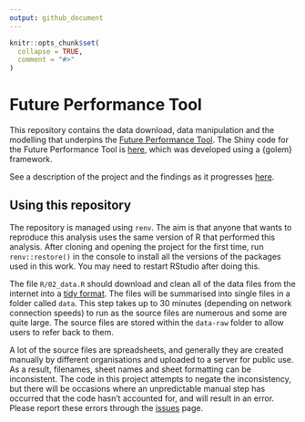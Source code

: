 ```yaml
---
output: github_document
---
```


```r
knitr::opts_chunk$set(
  collapse = TRUE,
  comment = "#>"
)
```

# Future Performance Tool

This repository contains the data download, data manipulation and the modelling that underpins the [Future Performance Tool](https://sw-dsn.shinyapps.io/future-performance-tool/). The Shiny code for the Future Performance Tool is [here](https://github.com/nhs-bnssg-analytics/fpt_tool), which was developed using a {golem} framework.

See a description of the project and the findings as it progresses [here](https://nhs-bnssg-analytics.github.io/fpt_analysis/outputs/01_index.html).

## Using this repository

The repository is managed using `renv`. The aim is that anyone that wants to reproduce this analysis uses the same version of R that performed this analysis. After cloning and opening the project for the first time, run `renv::restore()` in the console to install all the versions of the packages used in this work. You may need to restart RStudio after doing this.

The file `R/02_data.R` should download and clean all of the data files from the internet into a [tidy format](https://tidyr.tidyverse.org/articles/tidy-data.html). The files will be summarised into single files in a folder called `data`. This step takes up to 30 minutes (depending on network connection speeds) to run as the source files are numerous and some are quite large. The source files are stored within the `data-raw` folder to allow users to refer back to them.

A lot of the source files are spreadsheets, and generally they are created manually by different organisations and uploaded to a server for public use. As a result, filenames, sheet names and sheet formatting can be inconsistent. The code in this project attempts to negate the inconsistency, but there will be occasions where an unpredictable manual step has occurred that the code hasn't accounted for, and will result in an error. Please report these errors through the [issues](https://github.com/nhs-bnssg-analytics/fpt_analysis/issues) page.


